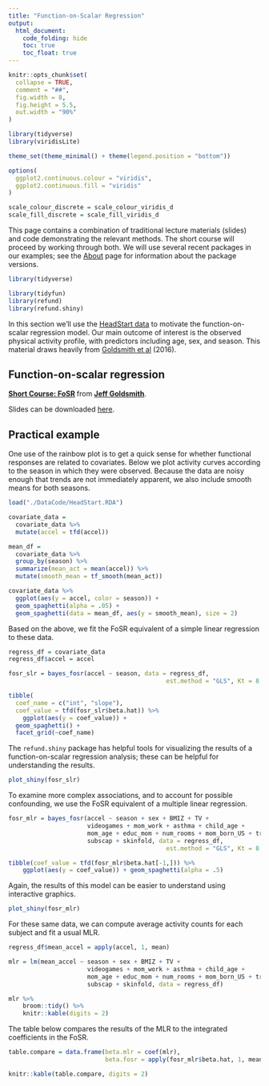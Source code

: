 ```yaml
---
title: "Function-on-Scalar Regression"
output:
  html_document: 
    code_folding: hide
    toc: true
    toc_float: true
---
```


```r
knitr::opts_chunk$set(
  collapse = TRUE,
  comment = "##",
  fig.width = 8, 
  fig.height = 5.5,
  out.width = "90%"
)

library(tidyverse)
library(viridisLite)

theme_set(theme_minimal() + theme(legend.position = "bottom"))

options(
  ggplot2.continuous.colour = "viridis",
  ggplot2.continuous.fill = "viridis"
)

scale_colour_discrete = scale_colour_viridis_d
scale_fill_discrete = scale_fill_viridis_d
```

This page contains a combination of traditional lecture materials (slides) and code demonstrating the relevant methods. The short course will proceed by working through both. We will use several recent packages in our examples; see the [About](./About.html) page for information about the package versions.

```r
library(tidyverse)

library(tidyfun)
library(refund)
library(refund.shiny)
```

In this section we'll use the [HeadStart data](./shortcourse_data.html) to motivate the function-on-scalar regression model. Our main outcome of interest is the observed physical activity profile, with predictors including age, sex, and season. This material draws heavily from [Goldsmith et al](http://jeffgoldsmith.com/Downloads/HeadStart.pdf) (2016).


## Function-on-scalar regression

<script async class="speakerdeck-embed" data-id="337ceb9014d244a1a8b13282f00bae81" data-ratio="1.77777777777778" src="//speakerdeck.com/assets/embed.js"></script>
<div style="margin-bottom:5px"> <strong> <a href="https://speakerdeck.com/jeffgoldsmith/short-course-fosr" title="Short Course: FoSR" target="_blank">Short Course: FoSR</a> </strong> from <strong><a href="https://speakerdeck.com/jeffgoldsmith" target="_blank">Jeff Goldsmith</a></strong>. </div>

Slides can be downloaded [here](./SlidesPPT/ShortCourse_FoSR.pdf).

## Practical example

One use of the rainbow plot is to get a quick sense for whether functional responses are related to covariates. Below we plot activity curves according to the season in which they were observed. Because the data are noisy enough that trends are not immediately apparent, we also include smooth means for both seasons.

```r
load("./DataCode/HeadStart.RDA")

covariate_data = 
  covariate_data %>% 
  mutate(accel = tfd(accel))

mean_df = 
  covariate_data %>% 
  group_by(season) %>% 
  summarize(mean_act = mean(accel)) %>%
  mutate(smooth_mean = tf_smooth(mean_act))

covariate_data %>% 
  ggplot(aes(y = accel, color = season)) +
  geom_spaghetti(alpha = .05) +
  geom_spaghetti(data = mean_df, aes(y = smooth_mean), size = 2)
```

Based on the above, we fit the FoSR equivalent of a simple linear regression to these data. 

```r
regress_df = covariate_data
regress_df$accel = accel

fosr_slr = bayes_fosr(accel ~ season, data = regress_df, 
											est.method = "GLS", Kt = 8, basis = "pbs")

tibble(
  coef_name = c("int", "slope"),
  coef_value = tfd(fosr_slr$beta.hat)) %>% 
	ggplot(aes(y = coef_value)) + 
  geom_spaghetti() +
  facet_grid(~coef_name)
```

The `refund.shiny` package has helpful tools for visualizing the results of a function-on-scalar regression analysis; these can be helpful for understanding the results. 

```r
plot_shiny(fosr_slr)
```

To examine more complex associations, and to account for possible confounding, we use the FoSR equivalent of a multiple linear regression.

```r
fosr_mlr = bayes_fosr(accel ~ season + sex + BMIZ + TV + 
                      videogames + mom_work + asthma + child_age + 
                      mom_age + educ_mom + num_rooms + mom_born_US + tricep + 
                      subscap + skinfold, data = regress_df, 
											est.method = "GLS", Kt = 8, basis = "pbs")

tibble(coef_value = tfd(fosr_mlr$beta.hat[-1,])) %>% 
	ggplot(aes(y = coef_value)) + geom_spaghetti(alpha = .5)
```

Again, the results of this model can be easier to understand using interactive graphics.

```r
plot_shiny(fosr_mlr)
```

For these same data, we can compute average activity counts for each subject and fit a usual MLR. 

```r
regress_df$mean_accel = apply(accel, 1, mean)

mlr = lm(mean_accel ~ season + sex + BMIZ + TV + 
                      videogames + mom_work + asthma + child_age + 
                      mom_age + educ_mom + num_rooms + mom_born_US + tricep + 
                      subscap + skinfold, data = regress_df)

mlr %>% 
	broom::tidy() %>%
	knitr::kable(digits = 2)
```

The table below compares the results of the MLR to the integrated coefficients in the FoSR.

```r
table.compare = data.frame(beta.mlr = coef(mlr),
                           beta.fosr = apply(fosr_mlr$beta.hat, 1, mean))

knitr::kable(table.compare, digits = 2)
```
